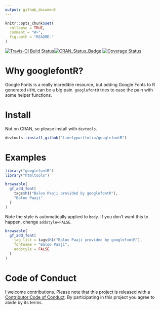 ```yaml
---
output: github_document
---
```


<!-- README.md is generated from README.Rmd. Please edit that file -->

```r
knitr::opts_chunk$set(
  collapse = TRUE,
  comment = "#>",
  fig.path = "README-"
)
```

[![Travis-CI Build Status](https://travis-ci.org/timelyportfolio/googlefontR.svg?branch=master)](https://travis-ci.org/timelyportfolio/googlefontR)[![CRAN_Status_Badge](http://www.r-pkg.org/badges/version/googlefontR)](https://cran.r-project.org/package=googlefontR)
[![Coverage Status](https://img.shields.io/codecov/c/github/timelyportfolio/googlefontR/master.svg)](https://codecov.io/github/timelyportfolio/googlefontR?branch=master)

# Why googlefontR?

Google Fonts is a really incredible resource, but adding Google Fonts to R generated `HTML` can be a big pain.  `googlefontR` tries to ease the pain with some helper functions.

# Install

Not on CRAN, so please install with `devtools`.

```r
devtools::install_github("timelyportfolio/googlefontR")
```

# Examples

```r
library("googlefontR")
library("htmltools")

browsable(
  gf_add_font(
    tags$h1("Baloo Paaji provided by googlefontR"),
    "Baloo Paaji"
  )
)
```

Note the style is automatically applied to `body`.  If you don't want this to happen, change `addstyle=FALSE`.

```r
browsable(
  gf_add_font(
    tag_list = tags$h1("Baloo Paaji provided by googlefontR"),
    fontname = "Baloo Paaji",
    addstyle = FALSE
  )
)
```

# Code of Conduct

I welcome contributions.  Please note that this project is released with a [Contributor Code of Conduct](CONDUCT.md). By participating in this project you agree to abide by its terms.
